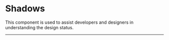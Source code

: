 
<Meta title="Design Tokens/Effects/Shadows" />

# Shadows

This component is used to assist developers and designers in understanding the design status.

<hr />

<Shadows />

